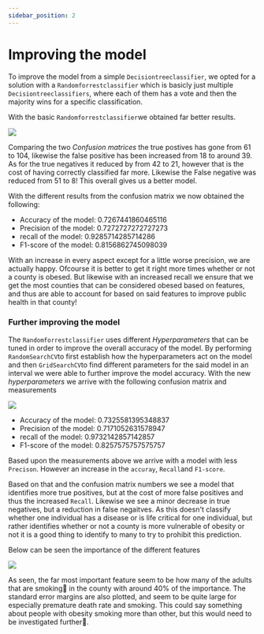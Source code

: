 ```yaml
---
sidebar_position: 2
---
```



# Improving the model

To improve the model from a simple `Decisiontreeclassifier`, we opted for a solution with a `Randomforrestclassifier` which is basicly just multiple `Decisiontreeclassifiers`, where each of them has a vote and then the majority wins for a specific classification. 

With the basic `Randomforrestclassifier`we obtained far better results.

[ ![](confusionMatrix_RF.png) ](confusionMatrix_RF.png)

Comparing the two *Confusion matrices* the true postives has gone from 61 to 104, likewise the false positive has been increased from 18 to around 39. 
As for the true negatives it reduced by from 42 to 21, however that is the cost of having correctly classified far more. 
Likewise the False negative was reduced from 51 to 8! This overall gives us a better model.

With the different results from the confusion matrix we now obtained the following: 

*  Accuracy of the model: 0.7267441860465116
* Precision of the model: 0.7272727272727273
* recall of the model: 0.9285714285714286
* F1-score of the model: 0.8156862745098039

With an increase in every aspect except for a little worse precision, we are actually happy. 
Ofcourse it is better to get it right more times whether or not a county is obesed. But likewise with an increased recall we ensure that we get the most counties that can be considered obesed based on features, and thus are able to account for based on said features to improve public health in that county! 

### Further improving the model

The `Randomforrestclassifier` uses different *Hyperparameters* that can be tuned in order to improve the overall accuracy of the model. 
By performing `RandomSearchCV`to first establish how the hyperparameters act on the model and then `GridSearchCV`to find different parameters for the said model in an interval we were able to further improve the model accuracy. 
With the new *hyperparameters* we arrive with the following confusion matrix and measurements

[ ![](confusionMatrix_RF_tuned.png) ](confusionMatrix_RF_tuned.png)

* Accuracy of the model: 0.7325581395348837
* Precision of the model: 0.7171052631578947
* recall of the model: 0.9732142857142857
* F1-score of the model: 0.8257575757575757

Based upon the measurements above we arrive with a model with less `Precison`. However an increase in the `accuray`, `Recall`and `F1-score`.

Based on that and the confusion matrix numbers we see a model that identifies more true positives, but at the cost of more false positives and thus the increased `Recall`. Likewise we see a minor decrease in true negatives, but a reduction in false negaitves. As this doesn't classify whether one individual has a disease or is life critical for one individual, but rather identifies whether or not a county is more vulnerable of obesity or not it is a good thing to identify to many to try to prohibit this prediction. 

Below can be seen the importance of the different features

[ ![](Feature_imps.png) ](Feature_imps.png)

As seen, the far most important feature seem to be how many of the adults that are smoking🚬 in the county with around 40% of the importance.
The standard error margins are also plotted, and seem to be quite large for especially premature death rate and smoking. 
This could say something about people with obesity smoking more than other, but this would need to be investigated further🔎.